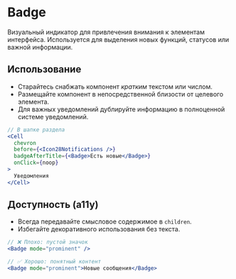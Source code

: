 <Overview>

# Badge

Визуальный индикатор для привлечения внимания к элементам интерфейса. 
Используется для выделения новых функций, статусов или важной информации.

</Overview>

## Использование

- Старайтесь снабжать компонент _кратким_ текстом или числом.
- Размещайте компонент в непосредственной близости от целевого элемента.
- Для важных уведомлений дублируйте информацию в полноценной системе уведомлений.

```jsx
// В шапке раздела
<Cell
  chevron
  before={<Icon28Notifications />}
  badgeAfterTitle={<Badge>Есть новые</Badge>}
  onClick={noop}
>
  Уведомления
</Cell>
```

## Доступность (a11y)

- Всегда передавайте смысловое содержимое в `children`.
- Избегайте декоративного использования без текста.

```jsx
// ❌ Плохо: пустой значок
<Badge mode="prominent" />

// ✅ Хорошо: понятный контент
<Badge mode="prominent">Новые сообщения</Badge>
```
